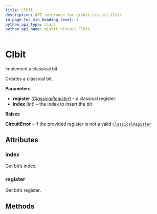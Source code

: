 ```yaml
---
title: Clbit
description: API reference for qiskit.circuit.Clbit
in_page_toc_min_heading_level: 1
python_api_type: class
python_api_name: qiskit.circuit.Clbit
---
```


# Clbit

<Class id="qiskit.circuit.Clbit" isDedicatedPage={true} github="https://github.com/qiskit/qiskit/tree/stable/0.14/qiskit/circuit/classicalregister.py" signature="Clbit(register, index)">
  Implement a classical bit.

  Creates a classical bit.

  **Parameters**

  *   **register** ([*ClassicalRegister*](qiskit.circuit.ClassicalRegister "qiskit.circuit.ClassicalRegister")) – a classical register.
  *   **index** (*int*) – the index to insert the bit

  **Raises**

  **CircuitError** – if the provided register is not a valid [`ClassicalRegister`](qiskit.circuit.ClassicalRegister "qiskit.circuit.ClassicalRegister")

  ## Attributes

  ### index

  <Attribute id="qiskit.circuit.Clbit.index" name="index">
    Get bit’s index.
  </Attribute>

  ### register

  <Attribute id="qiskit.circuit.Clbit.register" name="register">
    Get bit’s register.
  </Attribute>

  ## Methods

  |   |
  | - |
</Class>

